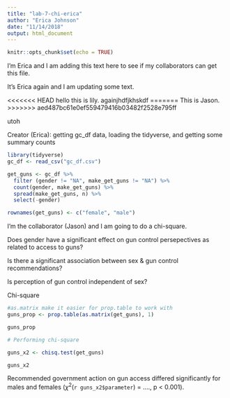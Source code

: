 ```yaml
---
title: "lab-7-chi-erica"
author: "Erica Johnson"
date: "11/14/2018"
output: html_document
---
```


```r
knitr::opts_chunk$set(echo = TRUE)
```
I'm Erica and I am adding this text here to see if my collaborators can get this file.

It's Erica again and I am updating some text.

<<<<<<< HEAD
hello this is lily. againjhdfjkhskdf
=======
This is Jason.
>>>>>>> aed487bc61e0ef559479416b03482f2528e795ff

utoh

Creator (Erica):
getting gc_df data, loading the tidyverse, and getting some summary counts

```r
library(tidyverse)
gc_df <- read_csv("gc_df.csv")

get_guns <- gc_df %>% 
  filter (gender != "NA", make_get_guns != "NA") %>% 
  count(gender, make_get_guns) %>% 
  spread(make_get_guns, n) %>% 
  select(-gender)

rownames(get_guns) <- c("female", "male")
```

I'm the collaborator (Jason) and I am going to do a chi-square.

Does gender have a significant effect on gun control persepectives as related to access to guns?

Is there a significant association between sex & gun control recommendations?

Is perception of gun control independent of sex?

Chi-square

```r

#as.matrix make it easier for prop.table to work with
guns_prop <- prop.table(as.matrix(get_guns), 1)

guns_prop

# Performing chi-square

guns_x2 <- chisq.test(get_guns)

guns_x2

```

Recommended government action on gun access differed significantly for males and females ($\chi^2$(`r guns_x2$parameter`) = ...., p < 0.001).

